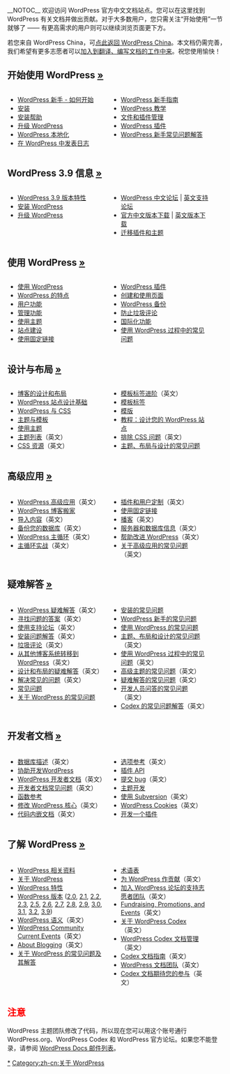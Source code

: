 __NOTOC__
欢迎访问 WordPress 官方中文文档站点。您可以在这里找到 WordPress 有关文档并做出贡献。对于大多数用户，您只需关注“开始使用”一节就够了 —— 有更高需求的用户则可以继续浏览页面更下方。

<!-- Link go back to WordPress China, since we do not have "Go Back" links. -->
若您来自 WordPress China，可[http://cn.wordpress.org/ 点此返回 WordPress China]。本文档仍需完善，我们希望有更多志愿者可以[[:Category:zh-cn:需要您的帮助|加入到翻译、编写文档的工作中来]]。祝您使用愉快！


<!--GETTING STARTED WITH WORDPRESS-->
==开始使用 WordPress [[zh-cn:开始使用_WordPress|&raquo;]]==
<div>
<div style="width:45%;float:left;padding-right:10px;">
* [[zh-cn:WordPress 新手 - 如何开始|WordPress 新手 - 如何开始]]
* [[zh-cn:开始使用 WordPress#安装|安装]]
* [[zh-cn:开始使用 WordPress#安装疑难解答和帮助|安装帮助]]
* [[zh-cn:升级 WordPress|升级 WordPress]]
* [[WordPress_in_Your_Language#Chinese_-_.E4.B8.AD.E6.96.87_.28zh_CN.29|WordPress 本地化]]
* [[zh-cn:开始使用 WordPress#在 WordPress 中发表文章|在 WordPress 中发表日志]]

</div><div style="width:45%;float:left">
* [[zh-cn:开始使用 WordPress#WordPress 新手指南|WordPress 新手指南]]
* [[zh-cn:WordPress 教学|WordPress 教学]]
* [[zh-cn:开始使用 WordPress#文件和插件管理|文件和插件管理]]
* [[zh-cn:插件|WordPress 插件]]
* [[zh-cn:WordPress 常见问题解答|WordPress 新手常见问题解答]]
</div>
<div style="clear:both;"></div>
</div>

<!--WordPress 3.9 Information-->
==WordPress 3.9 信息 [[Version_3.9|&raquo;]]==

<div>
<div style="width:45%;float:left;padding-right:10px;">
* [[zh-cn:3.9_版本|WordPress 3.9 版本特性]]
* [[zh-cn:安装_WordPress|安装 WordPress]]
* [[zh-cn:升级_WordPress|升级 WordPress]]

</div><div style="width:45%;float:left">
* [http://zh-cn.forums.wordpress.org/ WordPress 中文论坛] | [http://wordpress.org/support/ 英文支持论坛]
* [http://cn.wordpress.org/releases/ 官方中文版本下载] | [http://wordpress.org/download/ 英文版本下载]
* [[zh-cn:迁移插件和主题|迁移插件和主题]]
</div>
<div style="clear:both;"></div>
</div>

<!--WORKING WITH WORDPRESS-->
==使用 WordPress [[zh-cn:使用 WordPress|&raquo;]]==
<div>
<div style="width:45%;float:left;padding-right:10px;">
* [[zh-cn:使用 WordPress|使用 WordPress]]
* [[zh-cn:使用 WordPress#WordPress 的特点|WordPress 的特点]]
* [[zh-cn:使用 WordPress# 用户功能|用户功能]]
* [[zh-cn:使用 WordPress#管理功能|管理功能]]
* [[zh-cn:使用主题|使用主题]]
* [[zh-cn:使用 WordPress#站点建设|站点建设]]
* [[zh-cn:使用固定链接|使用固定链接]]

</div><div style="width:45%;float:left">
* [[zh-cn:插件|WordPress 插件]]
* [[zh-cn:页面|创建和使用页面]]
* [[zh-cn:WordPress 备份|WordPress 备份]]
* [[zh-cn:使用 WordPress#防止垃圾评论|防止垃圾评论]]
* [[zh-cn:使用 WordPress#国际化功能|国际化功能]]
* [[zh-cn:使用_WordPress_的常见问题|使用 WordPress 过程中的常见问题]]
</div>
<div style="clear:both;"></div>
</div>
<!--BLOG DESIGN AND LAYOUT-->

==设计与布局 [[zh-cn:博客的设计和布局|&raquo;]]==
<div>
<div style="width:45%;float:left;padding-right:10px;">
* [[zh-cn:博客的设计和布局|博客的设计和布局]]
* [[zh-cn:博客的设计和布局#.E5.85.B7.E4.BD.93.E7.BB.86.E8.8A.82.E5.92.8C.E9.AB.98.E7.BA.A7.E8.AE.BE.E8.AE.A1|WordPress 站点设计基础]]
* [[zh-cn:博客的设计和布局#WordPress_.E4.B8.8E_CSS|WordPress 与 CSS]]
* [[zh-cn:博客的设计和布局#.E4.B8.BB.E9.A2.98.EF.BC.8C.E6.A8.A1.E6.9D.BF.E5.92.8C.E4.B8.AA.E6.80.A7.E5.8C.96|主题与模板]]
* [[zh-cn:使用主题|使用主题]]
* [http://wordpress.org/extend/themes/|WordPress 主题列表]（英文）
* [[Know_Your_Sources#CSS|CSS 资源]]（英文）

</div><div style="width:45%;float:left">
* [[Stepping Into Template Tags|模板标签进阶]]（英文）
* [[zh-cn:模板标签|模板标签]]
* [[zh-cn:模版|模版]]
* [[zh-cn:WordPress_教学#.E8.AE.BE.E8.AE.A1.E6.82.A8.E7.9A.84_WordPress_.E7.AB.99.E7.82.B9|教程：设计您的 WordPress 站点]]
* [[CSS_Troubleshooting|排除 CSS 问题]]（英文）
* [[zh-cn:设计与布局的常见问题|主题、布局与设计的常见问题]]
</div>
<div style="clear:both;"></div>
</div>

<!--ADVANCED TOPICS-->
{{zh-cn:Stub}}
<h2> 高级应用 [[Advanced Topics|&raquo;]]</h2>
<div>
<div style="width:45%;float:left;padding-right:10px;">
* [[Advanced Topics|WordPress 高级应用]]（英文）
* [[zh-cn:WordPress博客搬家|WordPress 博客搬家]]
* [[Importing Content|导入内容]]（英文）
* [[Backing Up Your Database|备份您的数据库]]（英文）
* [[The_Loop|WordPress 主循环]]（英文）
* [[The Loop in Action|主循环实战]]（英文）

</div><div style="width:45%;float:left">
* [[Advanced_Topics#WordPress_Plugins_and_Customization|插件和用户定制]]（英文）
* [[zh-cn:使用固定链接|使用固定链接]]
* [[Podcasting|播客]]（英文）
* [[Advanced_Topics#Server_and_Database_Information|服务器和数据库信息]]（英文）
* [[Advanced_Topics#Help_Improve_WordPress|帮助改进 WordPress]]（英文）
* [[FAQ Advanced Topics|关于高级应用的常见问题]]（英文）
</div>
<div style="clear:both;"></div>
</div>
<!--TROUBLESHOOTING-->

<h2>疑难解答 [[Troubleshooting|&raquo;]]</h2>
<div>
<div style="width:45%;float:left;padding-right:10px;">
* [[Troubleshooting|WordPress 疑难解答]]（英文）
* [[Troubleshooting#Finding_Answers|寻找问题的答案]]（英文）
* [[Using the Support Forums|使用支持论坛]]（英文）
* [[Troubleshooting#Installation_Problems|安装问题解答]]（英文）
* [[Troubleshooting#Comment_Spam|垃圾评论]]（英文）
* [[Troubleshooting#Installation_Problems|从其他博客系统转移到 WordPress]]（英文）
* [[Troubleshooting#Design_and_Layout_Troubleshooting|设计和布局的疑难解答]]（英文）
* [[Troubleshooting#Solving_Common_Problems|解决常见的问题]]（英文）
* [[zh-cn:FAQ|常见问题]]
* [[zh-cn:FAQ_About_WordPress|关于 WordPress 的常见问题]]

</div><div style="width:45%;float:left">
* [[zh-cn:安装的常见问题|安装的常见问题]]
* [[zh-cn:WordPress_常见问题解答|WordPress 新手的常见问题]] 
* [[zh-cn:使用WordPress的常见问题|使用 WordPress 的常见问题]] 
* [[FAQ Layout and Design|主题、布局和设计的常见问题]]（英文）
* [[FAQ Using WordPress|使用 WordPress 过程中的常见问题]]（英文）
* [[FAQ Advanced Topics|高级主题的常见问题]]（英文）
* [[FAQ Troubleshooting|疑难解答的常见问题]]（英文）
* [[FAQ Developer Documentation|开发人员问答的常见问题]]（英文）
* [[FAQ Codex|Codex 的常见问题解答]]（英文）
</div>
<div style="clear:both;"></div>
</div>
<!--DEVELOPER DOCUMENTATION-->

<h2>开发者文档 [[Developer Documentation|&raquo;]]</h2>
<div>
<div style="width:45%;float:left;padding-right:10px;">
* [[zh-cn:数据库描述|数据库描述]]（英文）
* [[zh-cn:协助开发 WordPress|协助开发WordPress]]
* [[Developer Documentation|WordPress 开发者文档]]（英文）
* [[FAQ Developer Documentation|开发者文档常见问题]]（英文）
* [[zh-cn:函数参考|函数参考]]
* [[Hacking WordPress|修改 WordPress 核心]]（英文）
* [[Inline Documentation|代码内嵌文档]]（英文）

</div><div style="width:45%;float:left">
* [[Option Reference|选项参考]]（英文）
* [[zh-cn:Plugin API|插件 API]]
* [[Submitting Bugs|提交 bug]]（英文）
* [[zh-cn:主题开发|主题开发]]
* [http://wordpress.org/download/svn/ 使用 Subversion]（英文）
* [[WordPress Cookies]]（英文） 
* [[zh-cn:开发一个插件|开发一个插件]]
</div>
<div style="clear:both;"></div>
</div>
<!--ABOUT WORDPRESS-->

<h2>了解 WordPress [[About WordPress|&raquo;]]</h2>

<div>
<div style="width:45%;float:left;padding-right:10px;">
* [[About WordPress|WordPress 相关资料]]
* [[zh-cn:WordPress|关于 WordPress]]
* [[zh-cn:WordPress_特性 | WordPress 特性]]
* [[WordPress_Versions|WordPress 版本]] ([[Version_2.0|2.0]], [[Version_2.1|2.1]], [[Version_2.2|2.2]], [[Version_2.3|2.3]], [[Version_2.5|2.5]], [[Version_2.6|2.6]], [[Version_2.7|2.7]], [[Version_2.8|2.8]], [[Version_2.9|2.9]], [[Version_3.0|3.0]], [[Version_3.1|3.1]], [[Version_3.2|3.2]], [[zh-cn:3.9_版本|3.9]])
* [[WordPress Semantics|WordPress 语义]]（英文）
* [[Current_events|WordPress Community Current Events]]（英文）
* [[About WordPress#About_Blogging|About Blogging]]（英文）
* [[zh-cn:FAQ About WordPress|关于 WordPress 的常见问题及其解答]]

</div><div style="width:45%;float:left">
* [[zh-cn:术语表|术语表]]
* [[Contributing to WordPress|为 WordPress 作贡献]]（英文）
* [[Support_Forum_Volunteers|加入 WordPress 论坛的支持志愿者团队]]（英文）
* [[Fundraising and Promotions|Fundraising, Promotions, and Events]]（英文）
* [[Codex:About|关于 WordPress Codex]]（英文）
* [[About WordPress#Codex_Administration|WordPress Codex 文档管理]]（英文）
* [[Codex:Guidelines|Codex 文档指南]]（英文）
* [[Documentation team|WordPress 文档团队]]（英文）
* [[Codex:Contributing|Codex 文档期待您的参与]]（英文）
</div>
<div style="clear:both;"></div>
</div>

==<span style="color:red">注意</span>==
WordPress 主题团队修改了代码，所以现在您可以用这个账号通行 WordPress.org、WordPress Codex 和 WordPress 官方论坛。如果您不能登录，请参阅 [http://lists.automattic.com/pipermail/wp-docs/2010-July/002364.html WordPress Docs 邮件列表]。

{{Browsebar}}
[[Category:Chinese Codex|*]]

{{Languages|
{{en}}
{{ar}}
{{bg}}
{{bs}}
{{cs}}
{{de}}
{{es}}
{{fi}}
{{fr}}
{{he}}
{{hu}}
{{id}}
{{it}}
{{ja/top}}
{{ka}}
{{km}}
{{ko}}
{{lo}}
{{mya}}
{{nl}}
{{pl}}
{{pt}}
{{pt-br}} 
{{ru}}
{{ro}}
{{sk}}
{{sl}}
{{sq}}
{{sv}}
{{th}}
{{tr}}
{{uk|Головна сторінка}}
{{vi}}
{{zh-cn}}
{{zh-tw}}
{{mk}}
}}

[[Category:zh-cn:关于 WordPress]]